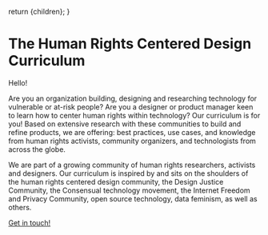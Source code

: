 
  return <MDXProvider components={uac().components}>{children}</MDXProvider>;
}

[comment]: # "↓↓↓ Editable ↓↓↓"

# The Human Rights Centered Design Curriculum

<Diagram />

Hello!

Are you an organization building, designing and researching technology for vulnerable or at-risk people? Are you a designer or product manager keen to learn how to center human rights within technology? Our curriculum is for you! Based on extensive research with these communities to build and refine products, we are offering: best practices, use cases, and knowledge from human rights activists, community organizers, and technologists from across the globe.

We are part of a growing community of human rights researchers, activists and designers. Our curriculum is inspired by and sits on the shoulders of the human rights centered design community, the Design Justice Community, the Consensual technology movement, the Internet Freedom and Privacy Community, open source technology, data feminism, as well as others.

[Get in touch!](mailto:secure.ux@gmail.com)
